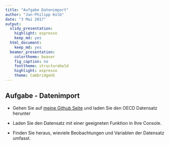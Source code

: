 ```yaml
---
title: "Aufgabe Datenimport"
author: "Jan-Philipp Kolb"
date: "3 Mai 2017"
output:
  slidy_presentation:
    highlight: espresso
    keep_md: yes
  html_document:
    keep_md: yes
  beamer_presentation:
    colortheme: beaver
    fig_caption: no
    fonttheme: structurebold
    highlight: espresso
    theme: CambridgeUS
---
```


## Aufgabe - Datenimport

- Gehen Sie auf [meine Github Seite](https://github.com/Japhilko/IntroR/blob/master/2017/data/oecd.dta?raw=true) und laden Sie den OECD Datensatz herunter
- Laden Sie den Datensatz mit einer geeigneten Funktion in Ihre Console.

- Finden Sie heraus, wieviele Beobachtungen und Variablen der Datensatz umfasst.
